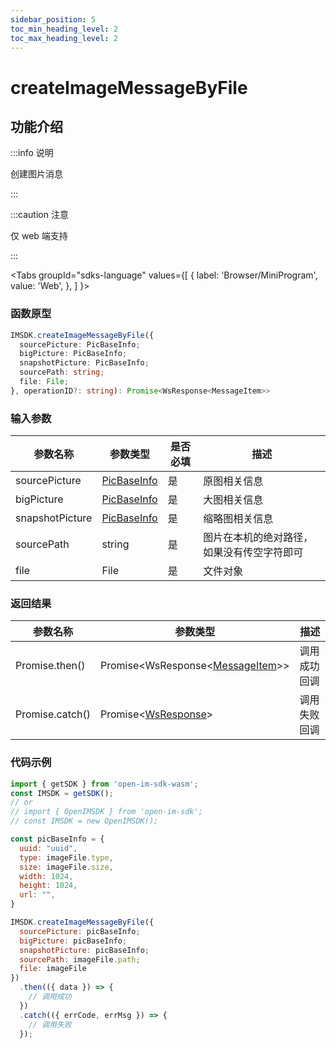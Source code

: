 ```yaml
---
sidebar_position: 5
toc_min_heading_level: 2
toc_max_heading_level: 2
---
```


# createImageMessageByFile

## 功能介绍

:::info 说明

创建图片消息

:::

:::caution 注意

仅 web 端支持

:::

<Tabs
groupId="sdks-language"
values={[
{ label: 'Browser/MiniProgram', value: 'Web', },
]
}>

<TabItem value="Web">

### 函数原型

```ts showLineNumbers
IMSDK.createImageMessageByFile({
  sourcePicture: PicBaseInfo;
  bigPicture: PicBaseInfo;
  snapshotPicture: PicBaseInfo;
  sourcePath: string;
  file: File;
}, operationID?: string): Promise<WsResponse<MessageItem>>
```

### 输入参数

| 参数名称        | 参数类型                                               | 是否必填 | 描述                                       |
| --------------- | ------------------------------------------------------ | -------- | ------------------------------------------ |
| sourcePicture   | [PicBaseInfo](docs/sdks/class/message/pictureInfo.mdx) | 是       | 原图相关信息                               |
| bigPicture      | [PicBaseInfo](docs/sdks/class/message/pictureInfo.mdx) | 是       | 大图相关信息                               |
| snapshotPicture | [PicBaseInfo](docs/sdks/class/message/pictureInfo.mdx) | 是       | 缩略图相关信息                             |
| sourcePath      | string                                                 | 是       | 图片在本机的绝对路径，如果没有传空字符即可 |
| file            | File                                                   | 是       | 文件对象                                   |

### 返回结果

| 参数名称        | 参数类型                                                                     | 描述         |
| --------------- | ---------------------------------------------------------------------------- | ------------ |
| Promise.then()  | Promise<WsResponse<[MessageItem](docs/sdks/class/message/messageInfo.mdx)>\> | 调用成功回调 |
| Promise.catch() | Promise<[WsResponse](docs/sdks/class/response.mdx)\>                         | 调用失败回调 |

### 代码示例

```js showLineNumbers
import { getSDK } from 'open-im-sdk-wasm';
const IMSDK = getSDK();
// or
// import { OpenIMSDK } from 'open-im-sdk';
// const IMSDK = new OpenIMSDK();

const picBaseInfo = {
  uuid: "uuid",
  type: imageFile.type,
  size: imageFile.size,
  width: 1024,
  height: 1024,
  url: "",
}

IMSDK.createImageMessageByFile({
  sourcePicture: picBaseInfo;
  bigPicture: picBaseInfo;
  snapshotPicture: picBaseInfo;
  sourcePath: imageFile.path;
  file: imageFile
})
  .then(({ data }) => {
    // 调用成功
  })
  .catch(({ errCode, errMsg }) => {
    // 调用失败
  });
```

</TabItem>

</Tabs>
